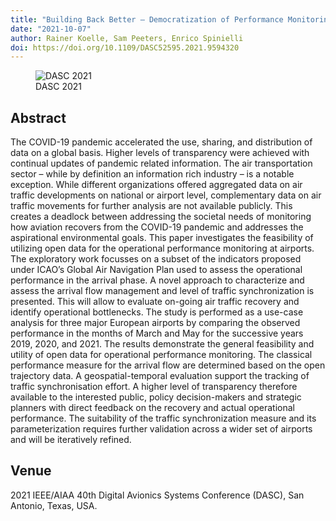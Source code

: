 ```yaml
---
title: "Building Back Better – Democratization of Performance Monitoring with Open Data"
date: "2021-10-07"
author: Rainer Koelle, Sam Peeters, Enrico Spinielli
doi: https://doi.org/10.1109/DASC52595.2021.9594320
---
```


![DASC 2021](featured.png)

## Abstract

The COVID-19 pandemic accelerated the use, sharing, and distribution of data on a global basis. Higher levels of transparency were achieved with continual updates of pandemic related information. The air transportation sector – while by definition an information rich industry – is a notable exception. While different organizations offered aggregated data on air traffic developments on national or airport level, complementary data on air traffic movements for further analysis are not available publicly. This creates a deadlock between addressing the societal needs of monitoring how aviation recovers from the COVID-19 pandemic and addresses the aspirational environmental goals. This paper investigates the feasibility of utilizing open data for the operational performance monitoring at airports. The exploratory work focusses on a subset of the indicators proposed under ICAO’s Global Air Navigation Plan used to assess the operational performance in the arrival phase. A novel approach to characterize and assess the arrival flow management and level of traffic synchronization is presented. This will allow to evaluate on-going air traffic recovery and identify operational bottlenecks. The study is performed as a use-case analysis for three major European airports by comparing the observed performance in the months of March and May for the successive years 2019, 2020, and 2021. The results demonstrate the general feasibility and utility of open data for operational performance monitoring. The classical performance measure for the arrival flow are determined based on the open trajectory data. A geospatial-temporal evaluation support the tracking of traffic synchronisation effort. A higher level of transparency therefore available to the interested public, policy decision-makers and strategic planners with direct feedback on the recovery and actual operational performance. The suitability of the traffic synchronization measure and its parameterization requires further validation across a wider set of airports and will be iteratively refined.


## Venue

2021 IEEE/AIAA 40th Digital Avionics Systems Conference (DASC), San Antonio, Texas, USA.